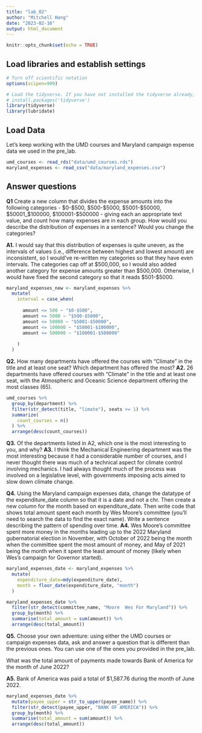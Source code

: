 ```yaml
---
title: "lab_02"
author: "Mitchell Hang"
date: "2023-02-16"
output: html_document
---
```


```r
knitr::opts_chunk$set(echo = TRUE)
```

## Load libraries and establish settings

```r
# Turn off scientific notation
options(scipen=999)

# Load the tidyverse. If you have not installed the tidyverse already, remove the # from the next line and run it first.  
# install.packages('tidyverse')
library(tidyverse)
library(lubridate)
```

## Load Data

Let's keep working with the UMD courses and Maryland campaign expense data we used in the pre_lab.

```r
umd_courses <- read_rds("data/umd_courses.rds")
maryland_expenses <- read_csv("data/maryland_expenses.csv")
```

## Answer questions

**Q1** Create a new column that divides the expense amounts into the following categories - \$0-\$500, \$500-\$5000, \$5001-\$50000, \$50001\_\$100000, \$100001-\$500000 - giving each an appropriate text value, and count how many expenses are in each group. How would you describe the distribution of expenses in a sentence? Would you change the categories?

**A1.** I would say that this distribution of expenses is quite uneven, as the intervals of values (i.e., difference between highest and lowest amount) are inconsistent, so I would've re-written my categories so that they have even intervals. The categories cap off at \$500,000, so I would also added another category for expense amounts greater than \$500,000. Otherwise, I would have fixed the second category so that it reads \$501-\$5000.

```r
maryland_expenses_new <- maryland_expenses %>%
  mutate(
    interval = case_when(
      
      amount <= 500 ~ "$0-$500",
      amount <= 5000 ~ "$500-$5000",
      amount <= 50000 ~ "$5001-$50000",
      amount <= 100000 ~ "$50001-$100000",
      amount <= 500000 ~ "$100001-$500000"
      
    )
  )
```

**Q2.** How many departments have offered the courses with "Climate" in the title and at least one seat? Which department has offered the most? 
**A2.** 26 departments have offered courses with "Climate" in the title and at least one seat, with the Atmospheric and Oceanic Science department offering the most classes (65).

```r
umd_courses %>% 
  group_by(department) %>%
  filter(str_detect(title, "limate"), seats >= 1) %>%
  summarize(
    count_courses = n()
  ) %>%
  arrange(desc(count_courses))
```

**Q3.** Of the departments listed in A2, which one is the most interesting to you, and why?
**A3.** I think the Mechanical Engineering department was the most interesting because it had a considerable number of courses, and I never thought there was much of a technical aspect for climate control involving mechanics. I had always thought much of the process was involved on a legislative level, with governments imposing acts aimed to slow down climate change.

**Q4.** Using the Maryland campaign expenses data, change the datatype of the expenditure_date column so that it is a date and not a chr. Then create a new column for the month based on expenditure_date. Then write code that shows total amount spent each month by Wes Moore's committee (you'll need to search the data to find the exact name). Write a sentence describing the pattern of spending over time.
**A4.** Wes Moore's committee spent more money in the months leading up to the 2022 Maryland gubernatorial election in November, with October of 2022 being the month when the committee spent the most amount of money, and May of 2021 being the month when it spent the least amount of money (likely when Wes's campaign for Governor started).

```r
maryland_expenses_date <- maryland_expenses %>%
  mutate(
    expenditure_date=mdy(expenditure_date), 
    month = floor_date(expenditure_date, "month")
  ) 

maryland_expenses_date %>%
  filter(str_detect(committee_name, "Moore  Wes For Maryland")) %>%
  group_by(month) %>%
  summarise(total_amount = sum(amount)) %>%
  arrange(desc(total_amount))
```

**Q5.** Choose your own adventure: using either the UMD courses or campaign expenses data, ask and answer a question that is different than the previous ones. You can use one of the ones you provided in the pre_lab.

What was the total amount of payments made towards Bank of America for the month of June 2022?

**A5.** Bank of America was paid a total of $1,587.76 during the month of June 2022.

```r
maryland_expenses_date %>%
  mutate(payee_upper = str_to_upper(payee_name)) %>%
  filter(str_detect(payee_upper, "BANK OF AMERICA")) %>%
  group_by(month) %>%
  summarise(total_amount = sum(amount)) %>%
  arrange(desc(total_amount))
```
